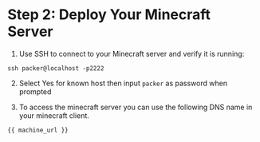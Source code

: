 # Step 2: Deploy Your Minecraft Server
1. Use SSH to connect to your Minecraft server and verify it is running:

```
ssh packer@localhost -p2222 
``` 
2. Select Yes for known host then input `packer` as password when prompted

3. To access the minecraft server you can use the following DNS name in your minecraft client.

```
{{ machine_url }}
```